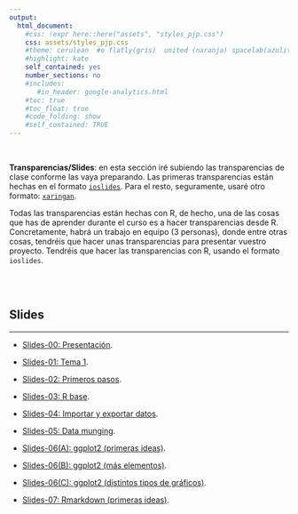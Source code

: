 ```yaml
---
output:
  html_document:
    #css: !expr here::here("assets", "styles_pjp.css") 
    css: assets/styles_pjp.css
    #theme: cerulean  #o flatly(gris)  united (naranja) spacelab(azulito) o yeti o faltly o sandstone
    #highlight: kate 
    self_contained: yes
    number_sections: no
    #includes:
       #in_header: google-analytics.html
    #toc: true
    #toc_float: true
    #code_folding: show
    #self_contained: TRUE
---
```




<br>


<div class = "blue">
**Transparencias/Slides**: en esta sección iré subiendo las transparencias de clase conforme las vaya preparando. Las primeras transparencias están hechas en el formato [`ioslides`](https://bookdown.org/yihui/rmarkdown/ioslides-presentation.html){target="_blank"}. Para el resto, seguramente, usaré otro formato: [`xaringan`](https://bookdown.org/yihui/rmarkdown/xaringan.html){target="_blank"}.

Todas las transparencias están hechas con R, de hecho, una de las cosas que has de aprender durante el curso es a hacer transparencias desde R. Concretamente, habrá un trabajo en equipo (3 personas), donde entre otras cosas, tendréis que hacer unas transparencias para presentar vuestro proyecto. Tendréis que hacer las transparencias con R, usando el formato `ioslides`. 
</div>

<br><br>

## Slides

-------------------


- [Slides-00: Presentación](./slides/slides_00_presentacion-curso.html){target="_blank"}.

- [Slides-01: Tema 1](./slides/slides_01_intro_v3.html){target="_blank"}.

- [Slides-02: Primeros pasos](./slides/slides_02_primeros-pasos.html){target="_blank"}.

- [Slides-03: R base](./slides/slides_03_R-base-01.html){target="_blank"}.

- [Slides-04: Importar y exportar datos](./slides/slides_04_cargar-datos.html){target="_blank"}.

- [Slides-05: Data munging](./slides/slides_05_data-munging.html){target="_blank"}.

- [Slides-06(A): ggplot2 (primeras ideas)](./slides/slides_06_ggplot2_A.html){target="_blank"}.

- [Slides-06(B): ggplot2 (más elementos)](./slides/slides_06_ggplot2_B.html){target="_blank"}.

- [Slides-06(C): ggplot2 (distintos tipos de gráficos)](./slides/slides_06_ggplot2_C.html){target="_blank"}.

- [Slides-07: Rmarkdown (primeras ideas)](./slides/slides_07_rmarkdown.html){target="_blank"}.


<br><br>

<div class="tocify-extend-page" data-unique="tocify-extend-page" style="height: 0;"></div>
